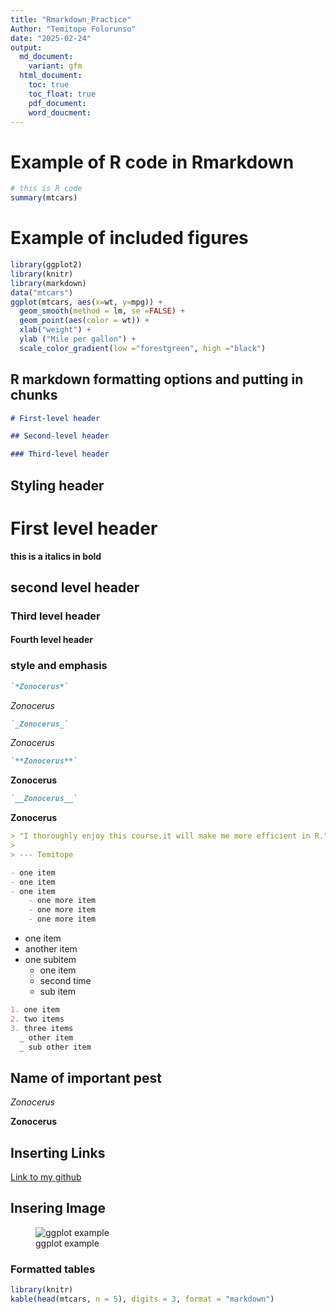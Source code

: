 ```yaml
---
title: "Rmarkdown_Practice"
Author: "Temitope Folorunso"
date: "2025-02-24"
output:
  md_document:
    variant: gfm
  html_document:
    toc: true
    toc_float: true
    pdf_document:
    word_doucment:  
---
```



# Example of R code in Rmarkdown

```r
# this is R code
summary(mtcars)
```

# Example of included figures

```r
library(ggplot2)
library(knitr)
library(markdown)
data("mtcars")
ggplot(mtcars, aes(x=wt, y=mpg)) +
  geom_smooth(method = lm, se =FALSE) +
  geom_point(aes(color = wt)) +
  xlab("weight") +
  ylab ("Mile per gallon") +
  scale_color_gradient(low ="forestgreen", high ="black")
```


## R markdown formatting options and putting in chunks


``` markdown
# First-level header

## Second-level header

### Third-level header
```
## Styling header

# First level header

**this is a italics in bold**

## second level header

### Third level header

#### Fourth level header



### style and emphasis

```markdown
`*Zonocerus*`
```
*Zonocerus*

``` markdown
`_Zonocerus_` 
```

*Zonocerus*

``` markdown
`**Zonocerus**` 
```

**Zonocerus**

``` markdown
`__Zonocerus__`
```

__Zonocerus__


``` markdown
> "I thoroughly enjoy this course.it will make me more efficient in R."
>
> --- Temitope
```


``` markdown
- one item
- one item
- one item
    - one more item
    - one more item
    - one more item
```

-   one item
-   another item
-   one subitem
    - one item
    - second time
    - sub item

``` markdown
1. one item
2. two items
3. three items
  _ other item
  _ sub other item
```


## Name of important pest

*Zonocerus*

**Zonocerus** 


## Inserting Links

[Link to my github](https://github.com/Damseltemi/PLPA_ClassAss/blob/main/RmarkdownPractice.md) 


## Insering Image

![ggplot example](Plot3.jpg)


### Formatted tables

```r
library(knitr)
kable(head(mtcars, n = 5), digits = 3, format = "markdown")
```




